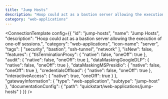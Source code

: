 ```yaml
---
title: "Jump Hosts"
description: "Hoop could act as a bastion server allowing the execution of one-off sessions."
category: "web-applications"
---
```



<ConnectionTemplate config={{
  "id": "jump-hosts",
  "name": "Jump Hosts",
  "description": "Hoop could act as a bastion server allowing the execution of one-off sessions.",
  "category": "web-applications",
  "icon-name": "server",
  "tags": [
    "security",
    "bastion",
    "ssh-tunnel",
    "network"
  ],
  "isNew": false,
  "features": {
    "tlsTerminationProxy": {
      "native": false,
      "oneOff": true
    },
    "audit": {
      "native": false,
      "oneOff": true
    },
    "dataMaskingGoogleDLP": {
      "native": false,
      "oneOff": true
    },
    "dataMaskingMSPresidio": {
      "native": false,
      "oneOff": true
    },
    "credentialsOffload": {
      "native": false,
      "oneOff": true
    },
    "interactiveAccess": {
      "native": true,
      "oneOff": true
    }
  },
  "gatewayInformation": {
    "type": "web-application",
    "subtype": "jump-host"
  },
  "documentationConfig": {
    "path": "quickstart/web-applications/jump-hosts"
  }
}} />
